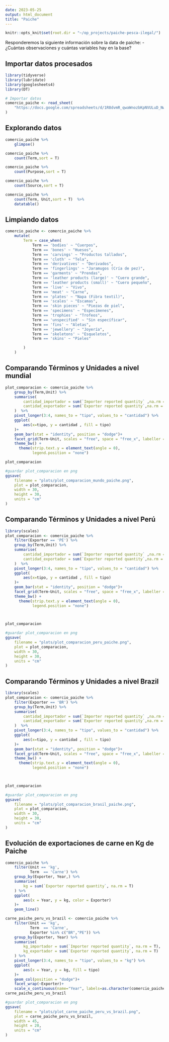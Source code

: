 ```yaml
---
date: 2023-05-25
output: html_document
title: "Paiche"
---
```


```r
knitr::opts_knit$set(root.dir = "~/op_projects/paiche-pesca-ilegal/")
```

Responderemos la siguiente información sobre la data de paiche:
- ¿Cuántas observaciones y cuántas variables hay en la base?

## Importar datos procesados
    
```r
library(tidyverse)
library(lubridate)
library(googlesheets4)
library(DT)

# Importar datos
comercio_paiche <- read_sheet(
    "https://docs.google.com/spreadsheets/d/1R8dvmR_qwaWnozbKpNVULuD_Nw_VlX_7PCUrPaCG1OE/edit#gid=0"
) 
```

## Explorando datos
```r
comercio_paiche %>% 
    glimpse()
```

```r
comercio_paiche %>% 
    count(Term,sort = T)
```

```r
comercio_paiche %>% 
    count(Purpose,sort = T)
```
```r
comercio_paiche %>% 
    count(Source,sort = T)
```

```r
comercio_paiche %>% 
    count(Term, Unit,sort = T)  %>% 
    datatable()
```

## Limpiando datos 

```r
comercio_paiche <- comercio_paiche %>% 
    mutate(
        Term = case_when(
            Term == 'bodies' ~ "Cuerpos",
            Term == 'bones' ~ "Huesos",
            Term == 'carvings' ~ "Productos tallados",
            Term == 'cloth' ~ "Tela",
            Term == 'derivatives' ~ "Derivados",
            Term == 'fingerlings' ~ "Jaramugos (Cría de pez)",
            Term == 'garments' ~ "Prendas",
            Term == 'leather products (large)' ~ "Cuero grande",
            Term == 'leather products (small)' ~ "Cuero pequeño",
            Term == 'live' ~ "Vivo",
            Term == 'meat' ~ "Carne",
            Term == 'plates' ~ "Napa (Fibra textil)",
            Term == 'scales' ~ "Escamas",
            Term == 'skin pieces' ~ "Piezas de piel",
            Term == 'specimens' ~ "Especímenes",
            Term == 'trophies' ~ "Trofeos",
            Term == 'unspecified' ~ "Sin específicar",
            Term == 'fins' ~ "Aletas",
            Term == 'jewellery' ~ "Joyería",
            Term == 'skeletons' ~ "Esqueletos",
            Term == 'skins' ~ "Pieles"

        )
    )
```


## Comparando Términos y Unidades a nivel mundial

```r
plot_comparacion <- comercio_paiche %>% 
    group_by(Term,Unit) %>% 
    summarise(
        cantidad_importador = sum(`Importer reported quantity` ,na.rm = T),
        cantidad_exportador = sum(`Exporter reported quantity`,na.rm = T)
    )  %>% 
    pivot_longer(3:4, names_to = "tipo", values_to = "cantidad") %>% 
    ggplot(
        aes(x=tipo, y = cantidad , fill = tipo)
    )+
    geom_bar(stat = "identity", position = "dodge")+
    facet_grid(Term~Unit, scales = "free", space = "free_x", labeller = labeller(Term = label_wrap_gen(width = 16)))+
    theme_bw() +
      theme(strip.text.y = element_text(angle = 0),
            legend.position = "none")

plot_comparacion
```

```r
#guardar plot_comparacion en png
ggsave(
    filename = "plots/plot_comparacion_mundo_paiche.png",
    plot = plot_comparacion,
    width = 30,
    height = 30,
    units = "cm"
)
```

## Comparando Términos y Unidades a nivel Perú
```r
library(scales)
plot_comparacion <- comercio_paiche %>% 
    filter(Exporter == 'PE') %>% 
    group_by(Term,Unit) %>% 
    summarise(
        cantidad_importador = sum(`Importer reported quantity` ,na.rm = T),
        cantidad_exportador = sum(`Exporter reported quantity`,na.rm = T)
    )  %>% 
    pivot_longer(3:4, names_to = "tipo", values_to = "cantidad") %>% 
    ggplot(
        aes(x=tipo, y = cantidad , fill = tipo)
    )+
    geom_bar(stat = "identity", position = "dodge")+
    facet_grid(Term~Unit, scales = "free", space = "free_x", labeller = labeller(Term = label_wrap_gen(width = 16)))+
    theme_bw() +
      theme(strip.text.y = element_text(angle = 0),
            legend.position = "none")


    
plot_comparacion
```

```r
#guardar plot_comparacion en png
ggsave(
    filename = "plots/plot_comparacion_peru_paiche.png",
    plot = plot_comparacion,
    width = 30,
    height = 30,
    units = "cm"
)
```

## Comparando Términos y Unidades a nivel Brazil

```r
library(scales)
plot_comparacion <- comercio_paiche %>% 
    filter(Exporter == 'BR') %>% 
    group_by(Term,Unit) %>% 
    summarise(
        cantidad_importador = sum(`Importer reported quantity` ,na.rm = T),
        cantidad_exportador = sum(`Exporter reported quantity`,na.rm = T)
    )  %>% 
    pivot_longer(3:4, names_to = "tipo", values_to = "cantidad") %>% 
    ggplot(
        aes(x=tipo, y = cantidad , fill = tipo)
    )+
    geom_bar(stat = "identity", position = "dodge")+
    facet_grid(Term~Unit, scales = "free", space = "free_x", labeller = labeller(Term = label_wrap_gen(width = 16)))+
    theme_bw() +
      theme(strip.text.y = element_text(angle = 0),
            legend.position = "none")


    
plot_comparacion
```

```r
#guardar plot_comparacion en png
ggsave(
    filename = "plots/plot_comparacion_brasil_paiche.png",
    plot = plot_comparacion,
    width = 30,
    height = 30,
    units = "cm"
)
```




## Evolución de exportaciones de carne en Kg de Paiche

```r
comercio_paiche %>% 
    filter(Unit == 'kg',
           Term  == 'Carne') %>%
    group_by(Exporter, Year,) %>% 
    summarise(
        kg = sum(`Exporter reported quantity`, na.rm = T)
    ) %>% 
    ggplot(
        aes(x = Year, y = kg, color = Exporter)
    )+
    geom_line()
```

```r
carne_paiche_peru_vs_brazil <- comercio_paiche %>% 
    filter(Unit == 'kg',
           Term  == 'Carne',
           Exporter %in% c("BR","PE")) %>%
    group_by(Exporter, Year) %>% 
    summarise(
        kg_importador = sum(`Importer reported quantity`, na.rm = T),
        kg_exportador = sum(`Exporter reported quantity`, na.rm = T)
    ) %>% 
    pivot_longer(3:4, names_to = "tipo", values_to = "kg") %>%
    ggplot(
        aes(x = Year, y = kg, fill = tipo)
    )+
    geom_col(position = "dodge")+
    facet_wrap(~Exporter)+
    scale_x_continuous(name="Year", labels=as.character(comercio_paiche$Year), breaks = comercio_paiche$Year)
carne_paiche_peru_vs_brazil
```

```r
#guardar plot_comparacion en png
ggsave(
    filename = "plots/plot_carne_paiche_peru_vs_brazil.png",
    plot = carne_paiche_peru_vs_brazil,
    width = 45,
    height = 20,
    units = "cm"
)
```